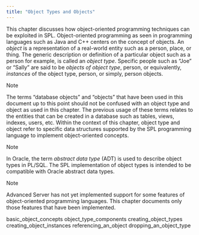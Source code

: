 ```yaml
---
title: "Object Types and Objects"
---
```


<div id="object_types_and_objects" class="registered_link"></div>


This chapter discusses how object-oriented programming techniques can be exploited in SPL. Object-oriented programming as seen in programming languages such as Java and C++ centers on the concept of objects. An *object* is a representation of a real-world entity such as a person, place, or thing. The generic description or definition of a particular object such as a person for example, is called an *object type*. Specific people such as “Joe” or “Sally” are said to be *objects of object type*, person, or equivalently, *instances* of the object type, person, or simply, person objects.

<div class="note">

<div class="title">

Note

</div>

The terms “database objects” and “objects” that have been used in this document up to this point should not be confused with an object type and object as used in this chapter. The previous usage of these terms relates to the entities that can be created in a database such as tables, views, indexes, users, etc. Within the context of this chapter, object type and object refer to specific data structures supported by the SPL programming language to implement object-oriented concepts.

</div>

<div class="note">

<div class="title">

Note

</div>

In Oracle, the term *abstract data type* (ADT) is used to describe object types in PL/SQL. The SPL implementation of object types is intended to be compatible with Oracle abstract data types.

</div>

<div class="note">

<div class="title">

Note

</div>

Advanced Server has not yet implemented support for some features of object-oriented programming languages. This chapter documents only those features that have been implemented.

</div>

<div class="toctree" maxdepth="3">

basic\_object\_concepts object\_type\_components creating\_object\_types creating\_object\_instances referencing\_an\_object dropping\_an\_object\_type

</div>
